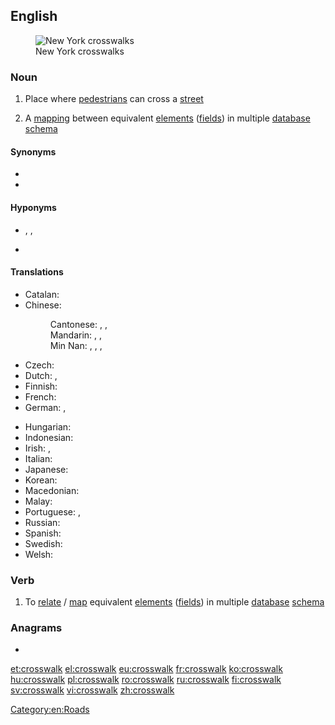 ==English==
[[File:Crosswalk New York City 0001.jpg|thumb|New York crosswalks]]

===Noun===
{{wikipedia}}
{{en-noun}}

# {{label|en|US}} Place where [[pedestrian]]s can cross a [[street]]
# {{label|en|databases}} A [[mapping]] between equivalent [[element]]s ([[field]]s) in multiple [[database]] [[schema]]

====Synonyms====
* {{l|en|crossing}}
* {{l|en|pedestrian crossing}}

====Hyponyms====
* {{l|en|pelican crossing}}, {{l|en|puffin crossing}}, {{l|en|toucan crossing}}
* {{l|en|zebra crossing}}

====Translations====
{{trans-top|place where pedestrians can cross a street}}
* Catalan: {{t|ca|pas de vianants|m}}
* Chinese:
*: Cantonese: {{t|yue|斑馬線|sc=Hani}}, {{t|yue|斑马线|tr=baan1 maa5 sin3|sc=Hani}}, {{t|yue|行人穿越道|tr=hang4 jan4 cyun1 jyut6 dou6|sc=Hani}}
*: Mandarin: {{t+|cmn|斑馬線|sc=Hani}}, {{t|cmn|斑马线|tr=bānmǎxiàn|sc=Hani}}, {{t|cmn|行人穿越道|tr=xíngrén chuānyuèdào|sc=Hani}}
*: Min Nan: {{t+|nan|斑馬線|sc=Hani}}, {{t|nan|斑马线|tr=pan-má-sòaⁿ, pan-bé-sòaⁿ|sc=Hani}}, {{t|nan|過路線|sc=Hani}}, {{t|nan|过路线|tr=kòe-lō͘-sòaⁿ, kè-lō͘-sòaⁿ|sc=Hani}}
* Czech: {{t+|cs|přechod pro chodce|m}}
* Dutch: {{t|nl|oversteekplaats}}, {{t+|nl|zebrapad|n}}
* Finnish: {{t+|fi|suojatie}}
* French: {{t+|fr|passage piéton|m}}
* German: {{t+|de|Zebrastreifen|m}}, {{t|de|Fußgängerübergang|m}}
{{trans-mid}}
* Hungarian: {{t+|hu|gyalogátkelőhely}}
* Indonesian: {{t-needed|id}}
* Irish: {{t|ga|trasrian síogach|m}}, {{t|ga|trasrian coisithe|m}}
* Italian: {{t|it|strisce pedonali|f-p}}
* Japanese: {{t+|ja|横断歩道|tr=おうだんほどう, ōdan hodō|sc=Jpan}}
* Korean: {{t|ko|횡단 보도|tr=hwangdan bodo|sc=Kore}}
* Macedonian: {{t|mk|пешачки премин|m|tr=péšački prémin}}
* Malay: {{t-needed|ms}}
* Portuguese: {{t|pt|faixa de pedestres|f}}, {{t+|pt|faixa}}
* Russian: {{t|ru|пешехо́дный перехо́д|m}}
* Spanish: {{t+|es|cruce|m}}
* Swedish: {{t+|sv|övergångsställe|n}}
* Welsh: {{t|cy|croesfan zebra|f}}
{{trans-bottom}}

===Verb===
{{en-verb}}

# To [[relate]] / [[map]] equivalent [[element]]s ([[field]]s) in multiple [[database]] [[schema]]

===Anagrams===
* {{l|en|classwork}}

[[Category:en:Roads]]

[[et:crosswalk]]
[[el:crosswalk]]
[[eu:crosswalk]]
[[fr:crosswalk]]
[[ko:crosswalk]]
[[hu:crosswalk]]
[[pl:crosswalk]]
[[ro:crosswalk]]
[[ru:crosswalk]]
[[fi:crosswalk]]
[[sv:crosswalk]]
[[vi:crosswalk]]
[[zh:crosswalk]]